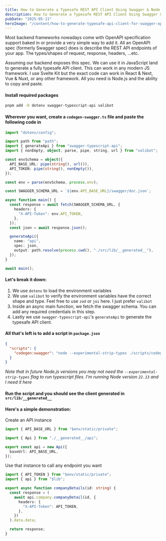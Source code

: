 ```yaml
---
title: How to Generate a Typesafe REST API Client Using Swagger & Node.js
description: How to Generate a Typesafe REST API Client Using Swagger & Node.js
pubDate: "2025-05-11"
heroImage: "/content/how-to-generate-typesafe-api-client-for-swagger-open-api/hero.png"
---
```


Most backend frameworks nowadays come with OpenAPI specification support baked in or provide a very simple way to add it. All an OpenAPI spec (formerly Swagger spec) does is describe the REST API endpoints of your app. The types/shapes of request, response, headers, ...etc.

Assuming our backend exposes this spec. We can use it in JavaScript land to generate a fully typesafe API client. This can work in any modern JS framework. I use Svelte Kit but the exact code can work in React & Next, Vue & Nuxt, or any other framework. All you need is Node.js and the ability to copy and paste.

#### Install required packages

```bash
pnpm add -D dotenv swagger-typescript-api valibot
```

#### Wherever you want, create a `codegen-swagger.ts` file and paste the following code in

```typescript
import "dotenv/config";

import path from "path";
import { generateApi } from "swagger-typescript-api";
import { nonEmpty, object, parse, pipe, string, url } from "valibot";

const envSchema = object({
  API_BASE_URL: pipe(string(), url()),
  API_TOKEN: pipe(string(), nonEmpty()),
});

const env = parse(envSchema, process.env);

const SWAGGER_SCHEMA_URL = `${env.API_BASE_URL}/swagger/doc.json`;

async function main() {
  const response = await fetch(SWAGGER_SCHEMA_URL, {
    headers: {
      "X-API-Token": env.API_TOKEN,
    },
  });
  const json = await response.json();

  generateApi({
    name: "api",
    spec: json,
    output: path.resolve(process.cwd(), "./src/lib/__generated__"),
  });
}

await main();
```

#### Let's break it down:

1. We use `dotenv` to load the environment variables
2. We use `valibot` to verify the environment variables have the correct shape and type. Feel free to use `zod` or `joi` here. I just prefer `valibot`
3. Inside an async main function, we fetch the swagger schema. You can add any required credentials in this step.
4. Lastly we use `swagger-typescript-api`'s `generateApi` to generate the typesafe API client.

#### All that's left is to add a script in `package.json`

```json
{
  "scripts": {
    "codegen:swagger": "node --experimental-strip-types ./scripts/codegen-swagger.ts"
  }
}
```

_Note that in future Node.js versions you may not need the `--experimental-strip-types` flag to run typescript files. I'm running Node version `22.13` and I need it here_

#### Run the script and you should see the client generated in `src/lib/__generated__`

#### Here's a simple demonstration:

Create an API instance

```typescript
import { API_BASE_URL } from "$env/static/private";

import { Api } from "./__generated__/api";

export const api = new Api({
  baseUrl: API_BASE_URL,
});
```

Use that instance to call any endpoint you want

```typescript
import { API_TOKEN } from "$env/static/private";
import { api } from "$lib";

export async function companyDetails(id: string) {
  const response = (
    await api.company.companyDetail(id, {
      headers: {
        "X-API-Token": API_TOKEN,
      },
    })
  ).data.data;

  return response;
}
```
